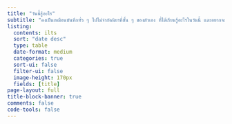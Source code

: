 ```yaml
---
title: "วันนี้รู้อะไร"
subtitle: "คงเป็นเหมือนบันทึกทั่ว ๆ ไปไม่จำกัดนิยาที่สั้น ๆ ของตัวเอง ที่ได้เรียนรู้อะไรในวันนี้ และอยากจะบันทึกอะไรให้ตัวเองอ่านต่อ ๆ ไปในอนาคต"
listing:
  contents: ilts
  sort: "date desc"
  type: table
  date-format: medium
  categories: true
  sort-ui: false
  filter-ui: false
  image-height: 170px
  fields: [title]
page-layout: full
title-block-banner: true
comments: false
code-tools: false
---
```

